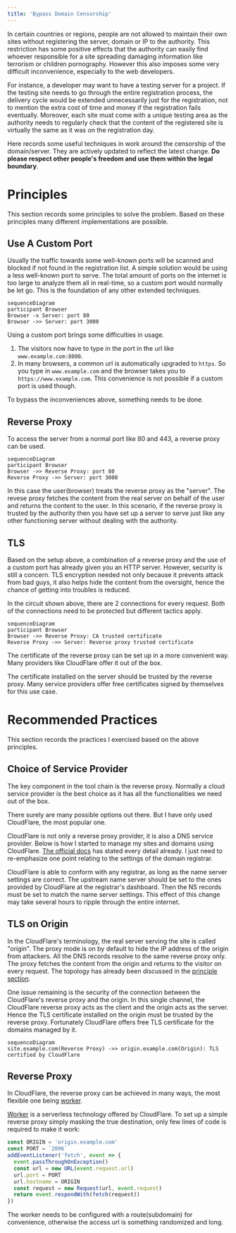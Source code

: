 ```yaml
---
title: 'Bypass Domain Censorship'
---
```


In certain countries or regions, people are not allowed to maintain their own sites without registering the server, domain or IP to the authority. This restriction has some positive effects that the authority can easily find whoever responsible for a site spreading damaging information like terrorism or children pornography. However this also imposes some very difficult inconvenience, especially to the web developers.

For instance, a developer may want to have a testing server for a project. If the testing site needs to go through the entire registration process, the delivery cycle would be extended unnecessarily just for the registration, not to mention the extra cost of time and money if the registration fails eventually. Moreover, each site must come with a unique testing area as the authority needs to regularly check that the content of the registered site is virtually the same as it was on the registration day.

Here records some useful techniques in work around the censorship of the domain/server. They are actively updated to reflect the latest change. **Do please respect other people's freedom and use them within the legal boundary**.

# Principles

This section records some principles to solve the problem. Based on these principles many different implementations are possible.

## Use A Custom Port

Usually the traffic towards some well-known ports will be scanned and blocked if not found in the registration list. A simple solution would be using a less well-known port to serve. The total amount of ports on the internet is too large to analyze them all in real-time, so a custom port would normally be let go. This is the foundation of any other extended techniques.

```mermaid
sequenceDiagram
participant Browser
Browser -x Server: port 80
Browser ->> Server: port 3000
```

Using a custom port brings some difficulties in usage.

1. The visitors now have to type in the port in the url like `www.example.com:8080`.
2. In many browsers, a common url is automatically upgraded to `https`. So you type in `www.example.com` and the browser takes you to `https://www.example.com`. This convenience is not possible if a custom port is used though.

To bypass the inconveniences above, something needs to be done.

## Reverse Proxy

To access the server from a normal port like 80 and 443, a reverse proxy can be used.

```mermaid
sequenceDiagram
participant Browser
Browser ->> Reverse Proxy: port 80
Reverse Proxy ->> Server: port 3000
```

In this case the user(browser) treats the reverse proxy as the "server". The revese proxy fetches the content from the real server on behalf of the user and returns the content to the user. In this scenario, if the reverse proxy is trusted by the authority then you have set up a server to serve just like any other functioning server without dealing with the authority.

## TLS

Based on the setup above, a combination of a reverse proxy and the use of a custom port has already given you an HTTP server. However, security is still a concern. TLS encryption needed not only because it prevents attack from bad guys, it also helps hide the content from the oversight, hence the chance of getting into troubles is reduced.

In the circuit shown above, there are 2 connections for every request. Both of the connections need to be protected but different tactics apply.

```mermaid
sequenceDiagram
participant Browser
Browser ->> Reverse Proxy: CA trusted certificate
Reverse Proxy ->> Server: Reverse proxy trusted certificate
```

The certificate of the reverse proxy can be set up in a more convenient way. Many providers like CloudFlare offer it out of the box.

The certificate installed on the server should be trusted by the reverse proxy. Many service providers offer free certificates signed by themselves for this use case.

# Recommended Practices

This section records the practices I exercised based on the above principles.

## Choice of Service Provider

The key component in the tool chain is the reverse proxy. Normally a cloud service provider is the best choice as it has all the functionalities we need out of the box.

There surely are many possible options out there. But I have only used CloudFlare, the most popular one.

CloudFlare is not only a reverse proxy provider, it is also a DNS service provider. Below is how I started to manage my sites and domains using CloudFlare. [The official docs][cf] has stated every detail already. I just need to re-emphasize one point relating to the settings of the domain registrar.

CloudFlare is able to conform with any registrar, as long as the name server settings are correct. The upstream name server should be set to the ones provided by CloudFlare at the registrar's dashboard. Then the NS records must be set to match the name server settings. This effect of this change may take several hours to ripple through the entire internet.

## TLS on Origin

In the CloudFlare's terminology, the real server serving the site is called "origin". The proxy mode is on by default to hide the IP address of the origin from attackers. All the DNS records resolve to the same reverse proxy only. The proxy fetches the content from the origin and returns to the visitor on every request. The topology has already been discussed in the [principle section](#principles).

One issue remaining is the security of the connection between the CloudFlare's reverse proxy and the origin. In this single channel, the CloudFlare reverse proxy acts as the client and the origin acts as the server. Hence the TLS certificate installed on the origin must be trusted by the reverse proxy. Fortunately CloudFlare offers free TLS certificate for the domains managed by it.

```mermaid
sequenceDiagram
site.example.com(Reverse Proxy) ->> origin.example.com(Origin): TLS certified by CloudFlare
```

## Reverse Proxy

In CloudFlare, the reverse proxy can be achieved in many ways, the most flexible one being [worker][worker].

[Worker][worker] is a serverless technology offered by CloudFlare. To set up a simple reverse proxy simply masking the true destination, only few lines of code is required to make it work:

```javascript
const ORIGIN = 'origin.example.com'
const PORT = `2096`
addEventListener('fetch', event => {
  event.passThroughOnException()
  const url = new URL(event.request.url)
  url.port = PORT
  url.hostname = ORIGIN
  const request = new Request(url, event.request)
  return event.respondWith(fetch(request))
})
```

The worker needs to be configured with a route(subdomain) for convenience, otherwise the access url is something randomized and long.

[cf]: https://support.cloudflare.com/hc/en-us/articles/201720164-Creating-a-Cloudflare-account-and-adding-a-website#2YulMb5YJTVnMxgAgNWdS2
[worker]: https://workers.cloudflare.com/
[ports]: https://support.cloudflare.com/hc/en-us/articles/200169156-Identifying-network-ports-compatible-with-Cloudflare-s-proxy#:~:text=HTTPS%20ports%20supported%20by%20Cloudflare,2083
